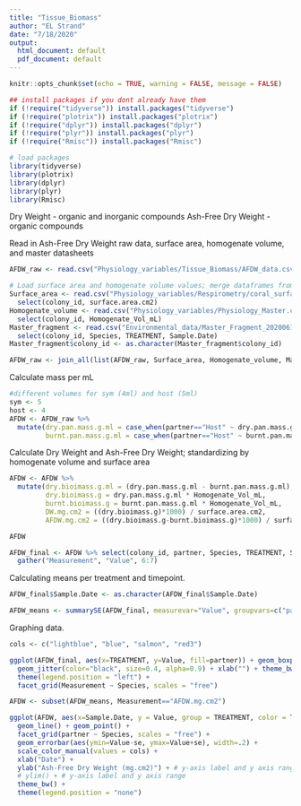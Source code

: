 ```yaml
---
title: "Tissue_Biomass"
author: "EL Strand"
date: "7/18/2020"
output:
  html_document: default
  pdf_document: default
---
```


```r
knitr::opts_chunk$set(echo = TRUE, warning = FALSE, message = FALSE)

## install packages if you dont already have them
if (!require("tidyverse")) install.packages("tidyverse")
if (!require("plotrix")) install.packages("plotrix")
if (!require("dplyr")) install.packages("dplyr")
if (!require("plyr")) install.packages("plyr")
if (!require("Rmisc")) install.packages("Rmisc")

# load packages
library(tidyverse)
library(plotrix)
library(dplyr)
library(plyr)
library(Rmisc)
```

Dry Weight - organic and inorganic compounds
Ash-Free Dry Weight - organic compounds 

Read in Ash-Free Dry Weight raw data, surface area, homogenate volume, and master datasheets
```r
AFDW_raw <- read.csv("Physiology_variables/Tissue_Biomass/AFDW_data.csv") %>% filter(!is.na(colony_id))

# Load surface area and homogenate volume values; merge dataframes from chla, chlc means 
Surface_area <- read.csv("Physiology_variables/Respirometry/coral_surface_area.csv") %>% dplyr::rename(colony_id = Sample_ID) %>%
  select(colony_id, surface.area.cm2)
Homogenate_volume <- read.csv("Physiology_variables/Physiology_Master.csv") %>% dplyr::rename(colony_id = Plug_ID) %>%
  select(colony_id, Homogenate_Vol_mL)
Master_fragment <- read.csv("Environmental_data/Master_Fragment_20200616_QC.csv") %>% dplyr::rename(colony_id = PLUG.ID) %>%
  select(colony_id, Species, TREATMENT, Sample.Date)
Master_fragment$colony_id <- as.character(Master_fragment$colony_id)

AFDW_raw <- join_all(list(AFDW_raw, Surface_area, Homogenate_volume, Master_fragment), by='colony_id', type='left')
```

Calculate mass per mL
```r
#different volumes for sym (4ml) and host (5ml)
sym <- 5
host <- 4
AFDW <- AFDW_raw %>%
  mutate(dry.pan.mass.g.ml = case_when(partner=="Host" ~ dry.pan.mass.g/sym, partner=="Sym" ~dry.pan.mass.g/host),
         burnt.pan.mass.g.ml = case_when(partner=="Host" ~ burnt.pan.mass.g/sym, partner=="Sym" ~burnt.pan.mass.g/host))
```

Calculate Dry Weight and Ash-Free Dry Weight; standardizing by homogenate volume and surface area
```r
AFDW <- AFDW %>%
  mutate(dry.bioimass.g.ml = (dry.pan.mass.g.ml - burnt.pan.mass.g.ml),
         dry.bioimass.g = dry.pan.mass.g.ml * Homogenate_Vol_mL,
         burnt.bioimass.g = burnt.pan.mass.g.ml * Homogenate_Vol_mL,
         DW.mg.cm2 = ((dry.bioimass.g)*1000) / surface.area.cm2,
         AFDW.mg.cm2 = ((dry.bioimass.g-burnt.bioimass.g)*1000) / surface.area.cm2)

AFDW

AFDW_final <- AFDW %>% select(colony_id, partner, Species, TREATMENT, Sample.Date, DW.mg.cm2, AFDW.mg.cm2) %>%
  gather("Measurement", "Value", 6:7)
```

Calculating means per treatment and timepoint. 
```r
AFDW_final$Sample.Date <- as.character(AFDW_final$Sample.Date)

AFDW_means <- summarySE(AFDW_final, measurevar="Value", groupvars=c("partner", "Sample.Date", "TREATMENT", "Species", "Measurement"))
```

Graphing data.
```r
cols <- c("lightblue", "blue", "salmon", "red3")

ggplot(AFDW_final, aes(x=TREATMENT, y=Value, fill=partner)) + geom_boxplot(alpha=0.5) +
  geom_jitter(color="black", size=0.4, alpha=0.9) + xlab("") + theme_bw() + 
  theme(legend.position = "left") + 
  facet_grid(Measurement ~ Species, scales = "free")
```

```r
AFDW <- subset(AFDW_means, Measurement=="AFDW.mg.cm2")

ggplot(AFDW, aes(x=Sample.Date, y = Value, group = TREATMENT, color = TREATMENT)) +
  geom_line() + geom_point() +
  facet_grid(partner ~ Species, scales = "free") +
  geom_errorbar(aes(ymin=Value-se, ymax=Value+se), width=.2) +
  scale_color_manual(values = cols) + 
  xlab("Date") + 
  ylab("Ash-Free Dry Weight (mg.cm2)") + # y-axis label and y axis range
  # ylim() + # y-axis label and y axis range
  theme_bw() + 
  theme(legend.position = "none") 
```


